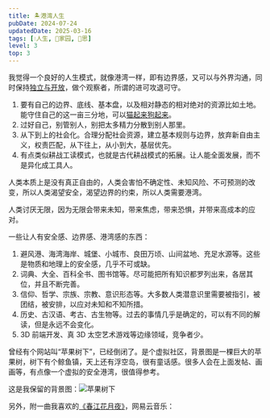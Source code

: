 ```yaml
---
title: 🏝️港湾人生
pubDate: 2024-07-24
updatedDate: 2025-03-16
tags: [💧人生, 🏡家园, 🤔思]
level: 3
top: 3
---
```


我觉得一个良好的人生模式，就像港湾一样，即有边界感，又可以与外界沟通，同时保持[独立与开放](/xyy/20240716b)，做个观察者，所谓的进可攻退可守。

1. 要有自己的边界、底线、基本盘，以及相对静态的相对绝对的资源比如土地。能守住自己的这一亩三分地，可以[猫起来狗起来](/xyy/20240724c)。
2. 过好自己，别管别人，别把太多精力分散到别人那里。
3. 从下到上的社会化。合理分配社会资源，建立基本规则与边界，放弃新自由主义，权责匹配，从下往上，从小到大，基层优先。
4. 有点类似耕战工读模式，也就是古代耕战模式的拓展。让人能全面发展，而不是异化成工具人。

人类本质上是没有真正自由的，人类会害怕不确定性、未知风险、不可预测的改变，所以人类渴望安全，渴望边界的约束，所以人类需要港湾。

人类讨厌无限，因为无限会带来未知，带来焦虑，带来恐惧，并带来高成本的应对。

一些让人有安全感、边界感、港湾感的东西：

1. 避风港、海湾海岸、城堡、小城市、良田万顷、山间盆地、充足水源等。这些是物质和地理上的安全感，几乎不可或缺。
2. 词典、大全、百科全书、图书馆等。尽可能把所有知识都罗列出来，各居其位，并且不断完善。
3. 信仰、哲学、宗族、宗教、意识形态等。大多数人类潜意识里需要被指引，被团结，被安排，以应对未知和不知所措。
4. 历史、古汉语、考古、古生物等。过去的事情几乎是确定的，可以有不同的解读，但是永远不会变化。
5. 3D 前端开发、真 3D 太空艺术游戏等边缘领域，竞争者少。

曾经有个网站叫“苹果树下”，已经倒闭了。是个虚拟社区，背景图是一棵巨大的苹果树，树下有个鲸鱼镇，天上还有浮空岛，很有童话感。很多人会在上面发帖、画画等，有点像一个虚拟的安全港湾，很值得参考。

这是我保留的背景图：![苹果树下](/images/shuxia.jpg)

另外，附一曲我喜欢的[《春江花月夜》](/audios/春江花月夜-古筝.mp3)，网易云音乐：

<MusicPlayer netease={5273867} />
